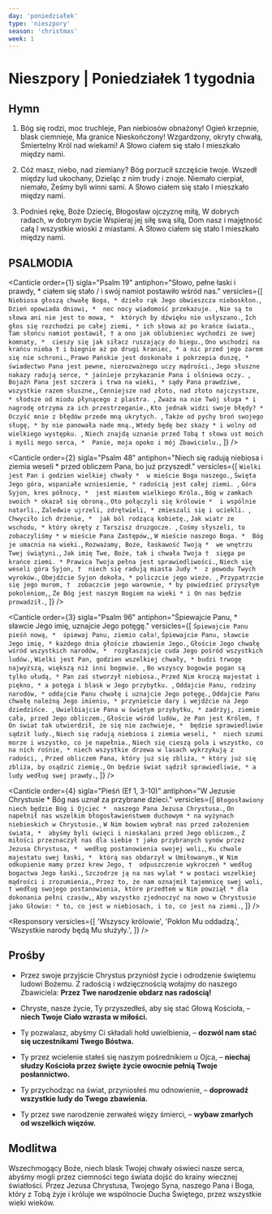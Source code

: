 ```yaml
---
day: 'poniedziałek'
type: 'nieszpory'
season: 'christmas'
week: 1
---
```


# Nieszpory | Poniedziałek 1 tygodnia

<OpeningVersicle />

## Hymn

1. Bóg się rodzi, moc truchleje,
   Pan niebiosów obnażony!
   Ogień krzepnie, blask ciemnieje,
   Ma granice Nieskończony!
   Wzgardzony, okryty chwałą,
   Śmiertelny Król nad wiekami!
   A Słowo ciałem się stało
   I mieszkało między nami.

2. Cóż masz, niebo, nad ziemiany?
   Bóg porzucił szczęście twoje.
   Wszedł między lud ukochany,
   Dzieląc z nim trudy i znoje.
   Niemało cierpiał, niemało,
   Żeśmy byli winni sami.
   A Słowo ciałem się stało
   I mieszkało między nami.

3. Podnieś rękę, Boże Dziecię,
   Błogosław ojczyznę miłą,
   W dobrych radach, w dobrym bycie
   Wspieraj jej siłę swą siłą,
   Dom nasz i majętność całą
   I wszystkie wioski z miastami.
   A Słowo ciałem się stało
   I mieszkało między nami.

## PSALMODIA

<Canticle
  order={1}
  sigla="Psalm 19"
  antiphon="Słowo, pełne łaski i prawdy, * ciałem się stało / i swój namiot postawiło wśród nas."
  versicles={[
    `Niebiosa głoszą chwałę Boga, *
dzieło rąk Jego obwieszcza nieboskłon.`,
    `Dzień opowiada dniowi, * 
noc nocy wiadomość przekazuje. `,
    `Nie są to słowa ani nie jest to mowa, * 
których by dźwięku nie usłyszano.`,
    `Ich głos się rozchodzi po całej ziemi, *
ich słowa aż po krańce świata.`,
    `Tam słońcu namiot postawił, †
a ono jak oblubieniec wychodzi ze swej komnaty, * 
cieszy się jak siłacz ruszający do biegu.`,
    `Ono wschodzi na krańcu nieba †
i biegnie aż po drugi kraniec, *
a nic przed jego żarem się nie schroni.`,
    `Prawo Pańskie jest doskonałe i pokrzepia duszę, * 
świadectwo Pana jest pewne, nierozważnego uczy mądrości.`,
    `Jego słuszne nakazy radują serce, *
jaśnieje przykazanie Pana i olśniewa oczy. `,
    `Bojaźń Pana jest szczera i trwa na wieki, *
sądy Pana prawdziwe, wszystkie razem słuszne,`,
    `Cenniejsze nad złoto, nad złoto najczystsze, *
słodsze od miodu płynącego z plastra. `,
    `Zważa na nie Twój sługa *
i nagrodę otrzyma za ich przestrzeganie.`,
    `Kto jednak widzi swoje błędy? *
Oczyść mnie z błędów przede mną ukrytych. `,
    `Także od pychy broń swojego sługę, *
by nie panowała nade mną.`,
    `Wtedy będę bez skazy *
i wolny od wielkiego występku. `,
    `Niech znajdą uznanie przed Tobą †
słowa ust moich i myśli mego serca, * 
Panie, moja opoko i mój Zbawicielu.`,
  ]}
/>

<Canticle
  order={2}
  sigla="Psalm 48"
  antiphon="Niech się radują niebiosa i ziemia weseli * przed obliczem Pana, bo już przyszedł."
  versicles={[
    `Wielki jest Pan i godzien wielkiej chwały * 
w mieście Boga naszego.`,
    `Święta Jego góra, wspaniałe wzniesienie, *
radością jest całej ziemi. `,
    `Góra Syjon, kres północy, * 
jest miastem wielkiego Króla.`,
    `Bóg w zamkach swoich *
okazał się obroną.`,
    `Oto połączyli się królowie * 
i wspólnie natarli.`,
    `Zaledwie ujrzeli, zdrętwieli, *
zmieszali się i uciekli. `,
    `Chwyciło ich drżenie, * 
jak ból rodzącą kobietę.`,
    `Jak wiatr ze wschodu, *
który okręty z Tarszisz druzgocze. `,
    `Cośmy słyszeli, to zobaczyliśmy *
w mieście Pana Zastępów,`,
    `W mieście naszego Boga. * 
Bóg je umacnia na wieki.`,
    `Rozważamy, Boże, łaskawość Twoją * 
we wnętrzu Twej świątyni.`,
    `Jak imię Twe, Boże, tak i chwała Twoja † 
sięga po krańce ziemi. *
Prawica Twoja pełna jest sprawiedliwości.`,
    `Niech się weseli góra Syjon, † 
niech się radują miasta Judy * 
z powodu Twych wyroków.`,
    `Obejdźcie Syjon dokoła, *
policzcie jego wieże. `,
    `Przypatrzcie się jego murom, † 
zobaczcie jego warownie, *
by powiedzieć przyszłym pokoleniom,`,
    `Że Bóg jest naszym Bogiem na wieki *
i On nas będzie prowadził.`,
  ]}
/>

<Canticle
  order={3}
  sigla="Psalm 96"
  antiphon="Śpiewajcie Panu, * sławcie Jego imię, uznajcie Jego potęgę."
  versicles={[
    `Śpiewajcie Panu pieśń nową, * 
    śpiewaj Panu, ziemio cała!`,
    `Śpiewajcie Panu, sławcie Jego imię, *
każdego dnia głoście zbawienie Jego.`,
    `Głoście Jego chwałę wśród wszystkich narodów, * 
rozgłaszajcie cuda Jego pośród wszystkich ludów.`,
    `Wielki jest Pan, godzien wszelkiej chwały, *
budzi trwogę najwyższą, większą niż inni bogowie. `,
    `Bo wszyscy bogowie pogan są tylko ułudą, *
Pan zaś stworzył niebiosa.`,
    `Przed Nim kroczą majestat i piękno, *
a potęga i blask w Jego przybytku. `,
    `Oddajcie Panu, rodziny narodów, *
oddajcie Panu chwałę i uznajcie Jego potęgę.`,
    `Oddajcie Panu chwałę należną Jego imieniu, *
przynieście dary i wejdźcie na Jego dziedzińce. `,
    `Uwielbiajcie Pana w świętym przybytku, *
zadrżyj, ziemio cała, przed Jego obliczem.`,
    `Głoście wśród ludów, że Pan jest Królem, † 
On świat tak utwierdził, że się nie zachwieje, * 
będzie sprawiedliwie sądził ludy.`,
    `Niech się radują niebiosa i ziemia weseli, * 
niech szumi morze i wszystko, co je napełnia.`,
    `Niech się cieszą pola i wszystko, co na nich rośnie, *
niech wszystkie drzewa w lasach wykrzykują z radości, `,
    `Przed obliczem Pana, który już się zbliża, *
który już się zbliża, by osądzić ziemię.`,
    `On będzie świat sądził sprawiedliwie, *
a ludy według swej prawdy.`,
  ]}
/>

<Canticle
  order={4}
  sigla="Pieśń (Ef 1, 3-10)"
  antiphon="W Jezusie Chrystusie * Bóg nas uznał za przybrane dzieci."
  versicles={[
    `Błogosławiony niech będzie Bóg i Ojciec * 
naszego Pana Jezusa Chrystusa.`,
    `On napełnił nas wszelkim błogosławieństwem duchowym *
na wyżynach niebieskich w Chrystusie.`,
    `W Nim bowiem wybrał nas przed założeniem świata, * 
abyśmy byli święci i nieskalani przed Jego obliczem.`,
    `Z miłości przeznaczył nas dla siebie †
jako przybranych synów przez Jezusa Chrystusa, * 
według postanowienia swojej woli,`,
    `Ku chwale majestatu swej łaski, * 
którą nas obdarzył w Umiłowanym.`,
    `W Nim odkupienie mamy przez krew Jego, † 
odpuszczenie wykroczeń *
według bogactwa Jego łaski.`,
    `Szczodrze ją na nas wylał *
w postaci wszelkiej mądrości i zrozumienia,`,
    `Przez to, że nam oznajmił tajemnicę swej woli, †
według swojego postanowienia, które przedtem w Nim powziął *
dla dokonania pełni czasów,`,
    `Aby wszystko zjednoczyć na nowo w Chrystusie jako Głowie: *
to, co jest w niebiosach, i to, co jest na ziemi.`,
  ]}
/>

<Passage
  sigla="1 J 5, 4-5"
  passage="Wszystko bowiem, co z Boga zrodzone, zwycięża świat; tym właśnie zwycięstwem, które zwyciężyło świat, jest nasza wiara. A kto zwycięża świat, jeśli nie ten, kto wierzy, że Jezus jest Synem Bożym?"
/>

<Responsory
  versicles={[
    'Wszyscy królowie',
    'Pokłon Mu oddadzą.',
    'Wszystkie narody będą Mu służyły.',
  ]}
/>

<Magnificat antiphon="Mój pomazaniec będzie wołał: * Tyś jest moim Ojcem, / alleluja." />

## Prośby

- Przez swoje przyjście Chrystus przyniósł życie i odrodzenie świętemu ludowi Bożemu. Z radością i wdzięcznością wołajmy do naszego Zbawiciela: **Przez Twe narodzenie obdarz nas radością!**

- Chryste, nasze życie, Ty przyszedłeś, aby się stać Głową Kościoła, – **niech Twoje Ciało wzrasta w miłości.**

- Ty pozwalasz, abyśmy Ci składali hołd uwielbienia, – **dozwól nam stać się uczestnikami Twego Bóstwa.**

- Ty przez wcielenie stałeś się naszym pośrednikiem u Ojca, – **niechaj słudzy Kościoła przez święte życie owocnie pełnią Twoje posłannictwo.**

- Ty przychodząc na świat, przyniosłeś mu odnowienie, – **doprowadź wszystkie ludy do Twego zbawienia.**

- Ty przez swe narodzenie zerwałeś więzy śmierci, – **wybaw zmarłych od wszelkich więzów.**

<CustomIntercessions />

<KyrieEleison />

<LordsPrayer />

## Modlitwa

Wszechmogący Boże, niech blask Twojej chwały oświeci nasze serca, abyśmy mogli przez ciemności tego świata dojść do krainy wiecznej światłości. Przez Jezusa Chrystusa, Twojego Syna, naszego Pana i Boga, który z Tobą żyje i króluje we wspólnocie Ducha Świętego, przez wszystkie wieki wieków.

<Amen />

<BlessingAndConcludingVersicle />

<SalveRegina />
